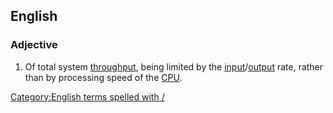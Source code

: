 ==English==
{{wikipedia}}

===Adjective===
{{en-adj|head=[[I/O]] [[bound]]|-}}

# {{context|computing|lang=en}} Of total system [[throughput]], being limited by the [[input]]/[[output]] rate, rather than by processing speed of the [[CPU]].
[[Category:English terms spelled with /]]